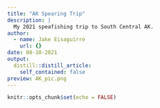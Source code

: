 ```yaml
---
title: "AK Spearing Trip"
description: |
  My 2021 speafishing trip to South Central AK.
author:
  - name: Jake Eisaguirre
    url: {}
date: 08-10-2021
output:
  distill::distill_article:
    self_contained: false
preview: AK_pic.png
---
```



```r
knitr::opts_chunk$set(echo = FALSE)

```


